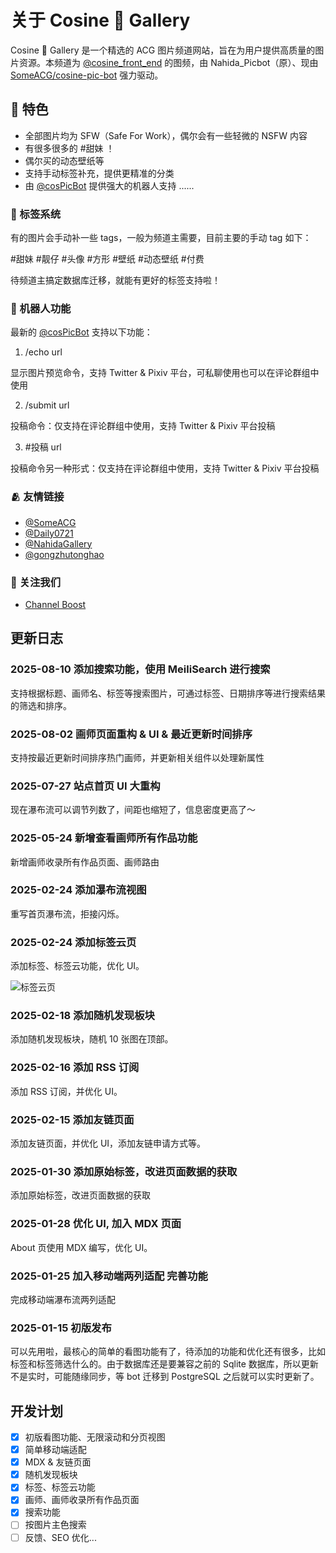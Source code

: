 
# 关于 Cosine 🎨 Gallery

<div className="flex-center md:flex-col">
  <LinkCard
    name="Cosine Gallery"
    avatar="https://r2.cosine.ren/i/2025/02/15/14of99-6u.webp"
    description="Cosine Gallery 是一个精选的 ACG 图片频道网站，旨在为用户提供高质量的图片资源。"
    link="https://t.me/CosineGallery"
  />
  <DynamicLottie src="https://r2.cosine.ren/og/cos-gallery-lottie.json" className="max-h-[37.5rem]" />
</div>

Cosine 🎨 Gallery 是一个精选的 ACG 图片频道网站，旨在为用户提供高质量的图片资源。本频道为 [@cosine_front_end](https://t.me/cosine_front_end) 的图频，由 Nahida_Picbot（原）、现由 [SomeACG/cosine-pic-bot](https://github.com/SomeACG/cosine-pic-bot) 强力驱动。

## 🌟 特色

- 全部图片均为 SFW（Safe For Work），偶尔会有一些轻微的 NSFW 内容
- 有很多很多的 #甜妹 ！
- 偶尔买的动态壁纸等
- 支持手动标签补充，提供更精准的分类
- 由 [@cosPicBot](https://t.me/cosPicBot) 提供强大的机器人支持
  ......

### 🔖 标签系统

有的图片会手动补一些 tags，一般为频道主需要，目前主要的手动 tag 如下：

#甜妹 #靓仔 #头像 #方形 #壁纸 #动态壁纸 #付费

待频道主搞定数据库迁移，就能有更好的标签支持啦！

### 🤖 机器人功能

最新的 [@cosPicBot](https://t.me/cosPicBot) 支持以下功能：

1. /echo url

显示图片预览命令，支持 Twitter & Pixiv 平台，可私聊使用也可以在评论群组中使用

2. /submit url

投稿命令：仅支持在评论群组中使用，支持 Twitter & Pixiv 平台投稿

3. #投稿 url

投稿命令另一种形式：仅支持在评论群组中使用，支持 Twitter & Pixiv 平台投稿

### 🫂 友情链接

- [@SomeACG](https://t.me/SomeACG)
- [@Daily0721](https://t.me/Daily0721)
- [@NahidaGallery](https://t.me/NahidaGallery)
- [@gongzhutonghao](https://t.me/gongzhutonghao)

### 📢 关注我们

- [Channel Boost](https://t.me/boost/CosineGallery)

<LinkCard
  name="Follow 列表订阅"
  description="Cosine 🎨 Gallery | 精选 P 站 ACG 好图壁纸集，全 Follow 质量最高的 ACG 图片列表！都是我爱看的画风，包好看的，SFW，除非画师改行画 NSFW 了。会把自己最喜欢的关注画师都更新上去~ 可以关注 tg 频道 @CosineGallery 喵 里版列表：https://app.follow.is/share/lists/78371288603091968"
  link="https://app.follow.is/share/lists/60616567344182272"
/>

## 更新日志

### 2025-08-10 添加搜索功能，使用 MeiliSearch 进行搜索

支持根据标题、画师名、标签等搜索图片，可通过标签、日期排序等进行搜索结果的筛选和排序。

### 2025-08-02 画师页面重构 & UI & 最近更新时间排序

支持按最近更新时间排序热门画师，并更新相关组件以处理新属性

### 2025-07-27 站点首页 UI 大重构

现在瀑布流可以调节列数了，间距也缩短了，信息密度更高了～

### 2025-05-24 新增查看画师所有作品功能

新增画师收录所有作品页面、画师路由

### 2025-02-24 添加瀑布流视图

重写首页瀑布流，拒接闪烁。

### 2025-02-24 添加标签云页

添加标签、标签云功能，优化 UI。

![标签云页](https://r2.cosine.ren/i/2025/02/24/172by1-2q.jpg)

### 2025-02-18 添加随机发现板块

添加随机发现板块，随机 10 张图在顶部。

### 2025-02-16 添加 RSS 订阅

添加 RSS 订阅，并优化 UI。

### 2025-02-15 添加友链页面

添加友链页面，并优化 UI，添加友链申请方式等。

### 2025-01-30 添加原始标签，改进页面数据的获取

添加原始标签，改进页面数据的获取

### 2025-01-28 优化 UI, 加入 MDX 页面

About 页使用 MDX 编写，优化 UI。

### 2025-01-25 加入移动端两列适配 完善功能

完成移动端瀑布流两列适配

### 2025-01-15 初版发布

可以先用啦，最核心的简单的看图功能有了，待添加的功能和优化还有很多，比如标签和标签筛选什么的。由于数据库还是要兼容之前的 Sqlite 数据库，所以更新不是实时，可能随缘同步，等 bot 迁移到 PostgreSQL 之后就可以实时更新了。

## 开发计划

- [x] 初版看图功能、无限滚动和分页视图
- [x] 简单移动端适配
- [x] MDX & 友链页面
- [x] 随机发现板块
- [x] 标签、标签云功能
- [x] 画师、画师收录所有作品页面
- [x] 搜索功能
- [ ] 按图片主色搜索
- [ ] 反馈、SEO 优化...
